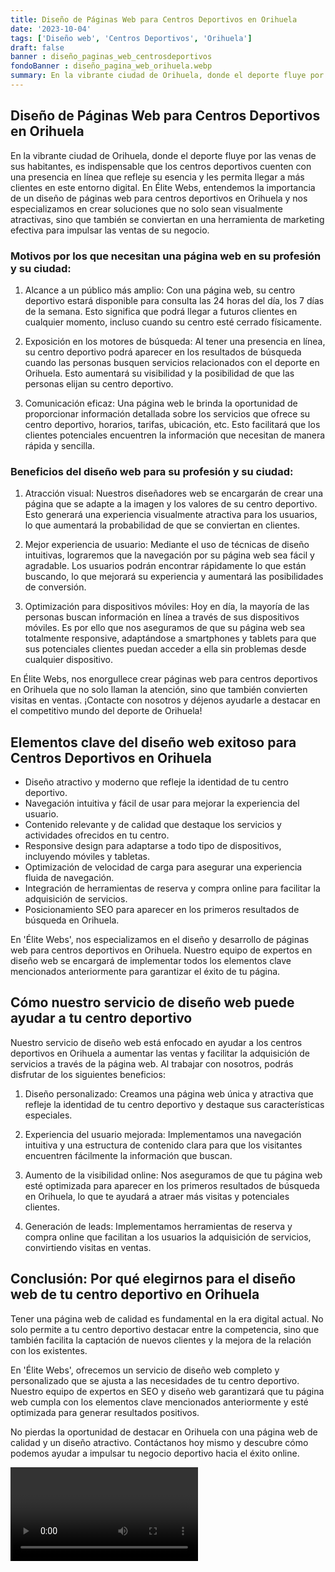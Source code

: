 ```yaml
---
title: Diseño de Páginas Web para Centros Deportivos en Orihuela
date: '2023-10-04'
tags: ['Diseño web', 'Centros Deportivos', 'Orihuela']
draft: false
banner : diseño_paginas_web_centrosdeportivos
fondoBanner : diseño_pagina_web_orihuela.webp
summary: En la vibrante ciudad de Orihuela, donde el deporte fluye por las venas de sus habitantes, es indispensable que los centros deportivos cuenten con una presencia en línea que refleje su esencia y les permita llegar a más clientes en este entorno digital. En Élite Webs, entendemos la importancia de un diseño de páginas web para centros deportivos en Orihuela y nos especializamos en crear soluciones que no solo sean visualmente atractivas, sino que también se conviertan en una herramienta de marketing efectiva para impulsar las ventas de su negocio.
---
```


## Diseño de Páginas Web para Centros Deportivos en Orihuela

En la vibrante ciudad de Orihuela, donde el deporte fluye por las venas de sus habitantes, es indispensable que los centros deportivos cuenten con una presencia en línea que refleje su esencia y les permita llegar a más clientes en este entorno digital. En Élite Webs, entendemos la importancia de un diseño de páginas web para centros deportivos en Orihuela y nos especializamos en crear soluciones que no solo sean visualmente atractivas, sino que también se conviertan en una herramienta de marketing efectiva para impulsar las ventas de su negocio.

### Motivos por los que necesitan una página web en su profesión y su ciudad:

1. Alcance a un público más amplio: Con una página web, su centro deportivo estará disponible para consulta las 24 horas del día, los 7 días de la semana. Esto significa que podrá llegar a futuros clientes en cualquier momento, incluso cuando su centro esté cerrado físicamente.

2. Exposición en los motores de búsqueda: Al tener una presencia en línea, su centro deportivo podrá aparecer en los resultados de búsqueda cuando las personas busquen servicios relacionados con el deporte en Orihuela. Esto aumentará su visibilidad y la posibilidad de que las personas elijan su centro deportivo.

3. Comunicación eficaz: Una página web le brinda la oportunidad de proporcionar información detallada sobre los servicios que ofrece su centro deportivo, horarios, tarifas, ubicación, etc. Esto facilitará que los clientes potenciales encuentren la información que necesitan de manera rápida y sencilla.

### Beneficios del diseño web para su profesión y su ciudad:

1. Atracción visual: Nuestros diseñadores web se encargarán de crear una página que se adapte a la imagen y los valores de su centro deportivo. Esto generará una experiencia visualmente atractiva para los usuarios, lo que aumentará la probabilidad de que se conviertan en clientes.

2. Mejor experiencia de usuario: Mediante el uso de técnicas de diseño intuitivas, lograremos que la navegación por su página web sea fácil y agradable. Los usuarios podrán encontrar rápidamente lo que están buscando, lo que mejorará su experiencia y aumentará las posibilidades de conversión.

3. Optimización para dispositivos móviles: Hoy en día, la mayoría de las personas buscan información en línea a través de sus dispositivos móviles. Es por ello que nos aseguramos de que su página web sea totalmente responsive, adaptándose a smartphones y tablets para que sus potenciales clientes puedan acceder a ella sin problemas desde cualquier dispositivo.

En Élite Webs, nos enorgullece crear páginas web para centros deportivos en Orihuela que no solo llaman la atención, sino que también convierten visitas en ventas. ¡Contacte con nosotros y déjenos ayudarle a destacar en el competitivo mundo del deporte de Orihuela!

<GifSeo />

<Cta />

## Elementos clave del diseño web exitoso para Centros Deportivos en Orihuela

- Diseño atractivo y moderno que refleje la identidad de tu centro deportivo.
- Navegación intuitiva y fácil de usar para mejorar la experiencia del usuario.
- Contenido relevante y de calidad que destaque los servicios y actividades ofrecidos en tu centro.
- Responsive design para adaptarse a todo tipo de dispositivos, incluyendo móviles y tabletas.
- Optimización de velocidad de carga para asegurar una experiencia fluida de navegación.
- Integración de herramientas de reserva y compra online para facilitar la adquisición de servicios.
- Posicionamiento SEO para aparecer en los primeros resultados de búsqueda en Orihuela.

En 'Élite Webs', nos especializamos en el diseño y desarrollo de páginas web para centros deportivos en Orihuela. Nuestro equipo de expertos en diseño web se encargará de implementar todos los elementos clave mencionados anteriormente para garantizar el éxito de tu página.

## Cómo nuestro servicio de diseño web puede ayudar a tu centro deportivo

Nuestro servicio de diseño web está enfocado en ayudar a los centros deportivos en Orihuela a aumentar las ventas y facilitar la adquisición de servicios a través de la página web. Al trabajar con nosotros, podrás disfrutar de los siguientes beneficios:

1. Diseño personalizado: Creamos una página web única y atractiva que refleje la identidad de tu centro deportivo y destaque sus características especiales.

2. Experiencia del usuario mejorada: Implementamos una navegación intuitiva y una estructura de contenido clara para que los visitantes encuentren fácilmente la información que buscan.

3. Aumento de la visibilidad online: Nos aseguramos de que tu página web esté optimizada para aparecer en los primeros resultados de búsqueda en Orihuela, lo que te ayudará a atraer más visitas y potenciales clientes.

4. Generación de leads: Implementamos herramientas de reserva y compra online que facilitan a los usuarios la adquisición de servicios, convirtiendo visitas en ventas.

## Conclusión: Por qué elegirnos para el diseño web de tu centro deportivo en Orihuela

Tener una página web de calidad es fundamental en la era digital actual. No solo permite a tu centro deportivo destacar entre la competencia, sino que también facilita la captación de nuevos clientes y la mejora de la relación con los existentes.

En 'Élite Webs', ofrecemos un servicio de diseño web completo y personalizado que se ajusta a las necesidades de tu centro deportivo. Nuestro equipo de expertos en SEO y diseño web garantizará que tu página web cumpla con los elementos clave mencionados anteriormente y esté optimizada para generar resultados positivos.

No pierdas la oportunidad de destacar en Orihuela con una página web de calidad y un diseño atractivo. Contáctanos hoy mismo y descubre cómo podemos ayudar a impulsar tu negocio deportivo hacia el éxito online.

<Video />

<CtaBot job='Centros Deportivos' city='Orihuela'/>

<Gmaps query='Orihuela+españa+maps' />